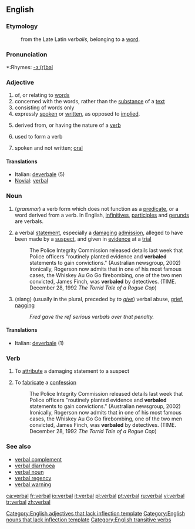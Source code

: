 ==English==
===Etymology===
:from the Late Latin ''verbalis'', belonging to a [[word]].

===Pronunciation===
*:Rhymes: [[Rhymes:English:-ɜː(r)bəl|-ɜː(r)bəl]]

===Adjective===
{{en-adj|-}}

# of, or relating to [[word]]s
# concerned with the words, rather than the [[substance]] of a [[text]]
# consisting of words only
# expressly [[spoken]] or [[written]], as opposed to [[implied]].
# {{italbrac|grammar}} derived from, or having the nature of a [[verb]]
# {{italbrac|grammar}} used to form a verb
# spoken and not written; [[oral]]

====Translations====
{{top}}
*Italian: [[deverbale]] (5)
*[[Novial]]: [[verbal]]
{{mid}}                        
{{bottom}}

===Noun===
{{en-noun}}
#(''grammar'') a verb form which does not function as a [[predicate]], or a word derived from a verb. In English, [[infinitive]]s, [[participle]]s and [[gerund]]s are verbals.
#{{rfv-sense}} a verbal [[statement]], especially a [[damaging]] [[admission]], alleged to have been made by a [[suspect]], and given in [[evidence]] at a [[trial]]
#:The Police Integrity Commission released details last week that Police officers "routinely planted evidence and '''verbaled''' statements to gain convictions." (Australian newsgroup, 2002)
#:Ironically, Rogerson now admits that in one of his most famous cases, the Whiskey Au Go Go firebombing, one of the two men convicted, James Finch, was '''verbaled''' by detectives. (TIME. December 28, 1992 ''The Torrid Tale of a Rogue Cop'')
#{{rfv-sense}} (slang) (usually in the plural, preceded by ''to [[give]]'') verbal abuse, [[grief]], [[nag]]ging
#:''Fred gave the ref serious verbals over that penalty.''

====Translations====
*Italian: [[deverbale]] {{m}} (1)

===Verb===
{{en-verb}}
#{{rfv-sense}} {{transitive}} To [[attribute]] a damaging statement to a suspect
#{{rfv-sense}} {{transitive}} To [[fabricate]] a [[confession]]
#:The Police Integrity Commission released details last week that Police officers "routinely planted evidence and '''verbaled''' statements to gain convictions." (Australian newsgroup, 2002)
#:Ironically, Rogerson now admits that in one of his most famous cases, the Whiskey Au Go Go firebombing, one of the two men convicted, James Finch, was '''verbaled''' by detectives. (TIME. December 28, 1992 ''The Torrid Tale of a Rogue Cop'')

===See also===
*[[verbal complement]]
*[[verbal diarrhoea]]
*[[verbal noun]]
*[[verbal regency]]
*[[verbal warning]]

[[Category:English adjectives that lack inflection template]]
[[Category:English nouns that lack inflection template]]
[[Category:English transitive verbs]]

[[ca:verbal]]
[[fr:verbal]]
[[io:verbal]]
[[it:verbal]]
[[pl:verbal]]
[[pt:verbal]]
[[ru:verbal]]
[[vi:verbal]]
[[tr:verbal]]
[[zh:verbal]]